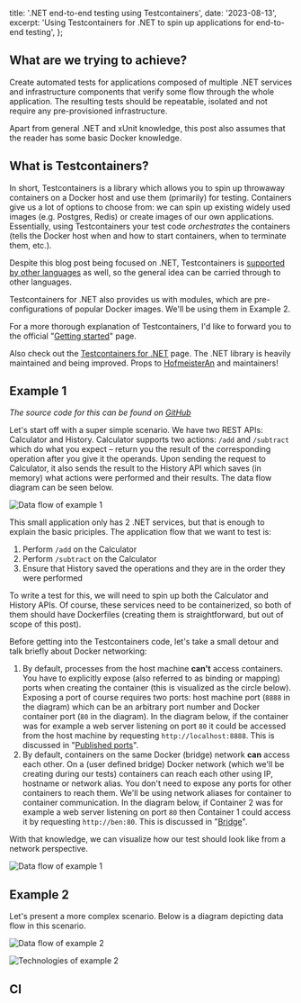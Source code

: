 
  title: '.NET end-to-end testing using Testcontainers',
  date: '2023-08-13',
  excerpt:
    'Using Testcontainers for .NET to spin up applications for end-to-end testing',
};

## What are we trying to achieve?

Create automated tests for applications composed of multiple .NET services and infrastructure components that verify some flow through the whole application. The resulting tests should be repeatable, isolated and not require any pre-provisioned infrastructure.

Apart from general .NET and xUnit knowledge, this post also assumes that the reader has some basic Docker knowledge.

## What is Testcontainers?

In short, Testcontainers is a library which allows you to spin up throwaway containers on a Docker host and use them (primarily) for testing. Containers give us a lot of options to choose from: we can spin up existing widely used images (e.g. Postgres, Redis) or create images of our own applications. Essentially, using Testcontainers your test code _orchestrates_ the containers (tells the Docker host when and how to start containers, when to terminate them, etc.).

Despite this blog post being focused on .NET, Testcontainers is [supported by other languages](https://testcontainers.com/getting-started/#supported-languages-and-prerequisites) as well, so the general idea can be carried through to other languages.

Testcontainers for .NET also provides us with modules, which are pre-configurations of popular Docker images. We'll be using them in Example 2.

For a more thorough explanation of Testcontainers, I'd like to forward you to the official "[Getting started](https://testcontainers.com/getting-started/)" page.

Also check out the [Testcontainers for .NET](https://dotnet.testcontainers.org/) page. The .NET library is heavily maintained and being improved. Props to [HofmeisterAn](https://github.com/HofmeisterAn) and maintainers!

## Example 1

_The source code for this can be found on [GitHub](https://github.com/BenasB/dotnet-e2e-testcontainers/tree/main/ExampleOne)_

Let's start off with a super simple scenario. We have two REST APIs: Calculator and History. Calculator supports two actions: `/add` and `/subtract` which do what you expect – return you the result of the corresponding operation after you give it the operands. Upon sending the request to Calculator, it also sends the result to the History API which saves (in memory) what actions were performed and their results. The data flow diagram can be seen below.

![Data flow of example 1](vector/e2e-example1.svg)

This small application only has 2 .NET services, but that is enough to explain the basic priciples. The application flow that we want to test is:

1. Perform `/add` on the Calculator
2. Perform `/subtract` on the Calculator
3. Ensure that History saved the operations and they are in the order they were performed

To write a test for this, we will need to spin up both the Calculator and History APIs. Of course, these services need to be containerized, so both of them should have Dockerfiles (creating them is straightforward, but out of scope of this post).

Before getting into the Testcontainers code, let's take a small detour and talk briefly about Docker networking:

1. By default, processes from the host machine **can't** access containers. You have to explicitly expose (also referred to as binding or mapping) ports when creating the container (this is visualized as the circle below). Exposing a port of course requires two ports: host machine port (`8888` in the diagram) which can be an arbitrary port number and Docker container port (`80` in the diagram). In the diagram below, if the container was for example a web server listening on port `80` it could be accessed from the host machine by requesting `http://localhost:8888`. This is discussed in "[Published ports](https://docs.docker.com/network/#published-ports)".
   <div style={{ margin: '20px 0' }}>
     <PostImage
       alt={'Docker port mapping'}
       src={'vector/e2e-docker-network-1.svg'}
     />
   </div>
2. By default, containers on the same Docker (bridge) network **can** access each other. On a (user defined bridge) Docker network (which we'll be creating during our tests) containers can reach each other using IP, hostname or network alias. You don't need to expose any ports for other containers to reach them. We'll be using network aliases for container to container communication. In the diagram below, if Container 2 was for example a web server listening on port `80` then Container 1 could access it by requesting `http://ben:80`. This is discussed in "[Bridge](https://docs.docker.com/network/drivers/bridge/#differences-between-user-defined-bridges-and-the-default-bridge)".
   <div style={{ margin: '20px 0' }}>
     <PostImage
       alt={'Docker port mapping'}
       src={'vector/e2e-docker-network-2.svg'}
     />
   </div>

With that knowledge, we can visualize how our test should look like from a network perspective.

![Data flow of example 1](vector/e2e-example1-network.svg)

## Example 2

Let's present a more complex scenario. Below is a diagram depicting data flow in this scenario.

![Data flow of example 2](vector/e2e-example2.svg)

![Technologies of example 2](vector/e2e-example2-tech.svg)

## CI
